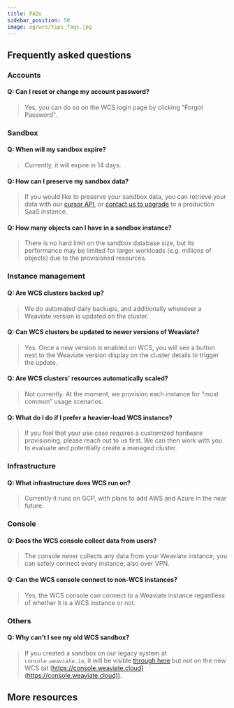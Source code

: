 ```yaml
---
title: FAQs
sidebar_position: 50
image: og/wcs/tips_faqs.jpg
---
```


## Frequently asked questions

### Accounts

#### Q: Can I reset or change my account password?

> Yes, you can do so on the WCS login page by clicking "Forgot Password".

### Sandbox

#### Q: When will my sandbox expire?

> Currently, it will expire in 14 days.

#### Q: How can I preserve my sandbox data?

> If you would like to preserve your sandbox data, you can retrieve your data with our [cursor API](/developers/weaviate/api/rest/objects#exhaustive-listing-using-a-cursor-after), or [contact us to upgrade](/pricing#contact-sales) to a production SaaS instance.

#### Q: How many objects can I have in a sandbox instance?

> There is no hard limit on the sandbox database size, but its performance may be limited for larger workloads (e.g. millions of objects) due to the provisioned resources.

### Instance management

#### Q: Are WCS clusters backed up?

> We do automated daily backups, and additionally whenever a Weaviate version is updated on the cluster.

#### Q: Can WCS clusters be updated to newer versions of Weaviate?

> Yes. Once a new version is enabled on WCS, you will see a button next to the Weaviate version display on the cluster details to trigger the update.

#### Q: Are WCS clusters' resources automatically scaled?

> Not currently. At the moment, we provision each instance for “most common” usage scenarios.

#### Q: What do I do if I prefer a heavier-load WCS instance?

> If you feel that your use case requires a customized hardware provisioning, please reach out to us first. We can then work with you to evaluate and potentially create a managed cluster.

### Infrastructure

#### Q: What infrastructure does WCS run on?

> Currently it runs on GCP, with plans to add AWS and Azure in the near future.

### Console

#### Q: Does the WCS console collect data from users?

> The console never collects any data from your Weaviate instance; you can safely connect every instance, also over VPN.

#### Q: Can the WCS console connect to non-WCS instances?

> Yes, the WCS console can connect to a Weaviate instance regardless of whether it is a WCS instance or not.

### Others

#### Q: Why can't I see my old WCS sandbox?

> If you created a sandbox on our legacy system at `console.weaviate.io`, it will be visible [through here](https://console.weaviate.io/) but not on the new WCS (at [https://console.weaviate.cloud](https://console.weaviate.cloud)).

## More resources


<WCSDocsMoreResources />
